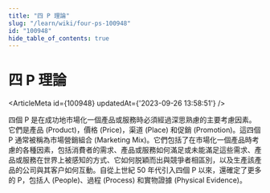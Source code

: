 ```yaml
---
title: "四 P 理論"
slug: "/learn/wiki/four-ps-100948"
id: "100948"
hide_table_of_contents: true
---
```



# 四 P 理論

<ArticleMeta id={100948} updatedAt={'2023-09-26 13:58:51'} />
<div className='border-solid border-b border-t-0 my-4 border-[var(--ifm-color-gray-300)]' />

四個 P 是在成功地市場化一個產品或服務時必須經過深思熟慮的主要考慮因素。它們是產品 (Product)，價格 (Price)，渠道 (Place) 和促銷 (Promotion)。這四個 P 通常被稱為市場營銷組合 (Marketing Mix)。它們包括了在市場化一個產品時考慮的各種因素，包括消費者的需求、產品或服務如何滿足或未能滿足這些需求、產品或服務在世界上被感知的方式、它如何脱穎而出與競爭者相區別，以及生產該產品的公司與其客户如何互動。自從上世紀 50 年代引入四個 P 以來，還確定了更多的 P，包括人 (People)、過程 (Process) 和實物證據 (Physical Evidence)。
